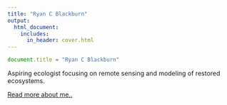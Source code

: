 ```yaml
---
title: "Ryan C Blackburn"
output:
  html_document:
    includes:
      in_header: cover.html
---
```


```js
document.title = "Ryan C Blackburn"
```

Aspiring ecologist focusing on remote sensing and modeling of restored ecosystems. 

[Read more about me..](about.html)